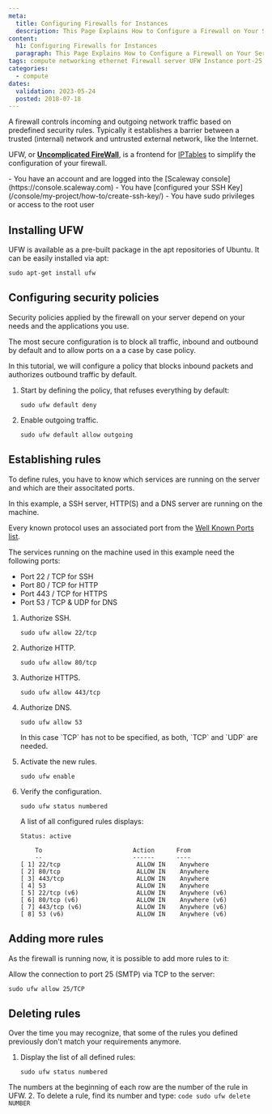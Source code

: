 ```yaml
---
meta:
  title: Configuring Firewalls for Instances
  description: This Page Explains How to Configure a Firewall on Your Server.
content:
  h1: Configuring Firewalls for Instances
  paragraph: This Page Explains How to Configure a Firewall on Your Server.
tags: compute networking ethernet Firewall server UFW Instance port-25 port 
categories:
  - compute
dates:
  validation: 2023-05-24
  posted: 2018-07-18
---
```


A firewall controls incoming and outgoing network traffic based on predefined security rules. Typically it establishes a barrier between a trusted (internal) network and untrusted external network, like the Internet.

UFW, or **[Uncomplicated FireWall](https://en.wikipedia.org/wiki/Uncomplicated_Firewall)**, is a frontend for [IPTables](https://en.wikipedia.org/wiki/Iptables) to simplify the configuration of your firewall.

<Macro id="iam-requirements" />
 
<Message type="requirement">
  - You have an account and are logged into the [Scaleway console](https://console.scaleway.com)
  - You have [configured your SSH Key](/console/my-project/how-to/create-ssh-key/)
  - You have sudo privileges or access to the root user
</Message>

## Installing UFW

UFW is available as a pre-built package in the apt repositories of Ubuntu. It can be easily installed via apt:

  ```code
  sudo apt-get install ufw
  ```

## Configuring security policies

Security policies applied by the firewall on your server depend on your needs and the applications you use.

The most secure configuration is to block all traffic, inbound and outbound by default and to allow ports on a a case by case policy.

In this tutorial, we will configure a policy that blocks inbound packets and authorizes outbound traffic by default.

1. Start by defining the policy, that refuses everything by default:
    ```code
    sudo ufw default deny
    ```
2. Enable outgoing traffic.
    ```code
    sudo ufw default allow outgoing
    ```

## Establishing rules

To define rules, you have to know which services are running on the server and which are their associtated ports.

In this example, a SSH server, HTTP(S) and a DNS server are running on the machine.

Every known protocol uses an associated port from the [Well Known Ports list](https://en.wikipedia.org/wiki/List_of_TCP_and_UDP_port_numbers).

The services running on the machine used in this example need the following ports:

- Port 22 / TCP for SSH
- Port 80 / TCP for HTTP
- Port 443 / TCP for HTTPS
- Port 53 / TCP & UDP for DNS

1. Authorize SSH.
    ```code
    sudo ufw allow 22/tcp
    ```
2. Authorize HTTP.
    ```code
    sudo ufw allow 80/tcp
    ```
3. Authorize HTTPS.
    ```code
    sudo ufw allow 443/tcp
    ```
4. Authorize DNS.
    ```code
    sudo ufw allow 53
    ```

    <Message type="note">
      In this case `TCP` has not to be specified, as both, `TCP` and `UDP` are needed.
    </Message>
5. Activate the new rules.
    ```code
    sudo ufw enable
    ```
6. Verify the configuration.
    ```code
    sudo ufw status numbered
    ```

    A list of all configured rules displays:

    ```code
    Status: active

        To                         Action      From
        --                         ------      ----
    [ 1] 22/tcp                     ALLOW IN    Anywhere
    [ 2] 80/tcp                     ALLOW IN    Anywhere
    [ 3] 443/tcp                    ALLOW IN    Anywhere
    [ 4] 53                         ALLOW IN    Anywhere
    [ 5] 22/tcp (v6)                ALLOW IN    Anywhere (v6)
    [ 6] 80/tcp (v6)                ALLOW IN    Anywhere (v6)
    [ 7] 443/tcp (v6)               ALLOW IN    Anywhere (v6)
    [ 8] 53 (v6)                    ALLOW IN    Anywhere (v6)
    ```

## Adding more rules

As the firewall is running now, it is possible to add more rules to it:

Allow the connection to port 25 (SMTP) via TCP to the server:

```code
sudo ufw allow 25/TCP
```

## Deleting rules

Over the time you may recognize, that some of the rules you defined previously don't match your requirements anymore.

1. Display the list of all defined rules:
    ```code
    sudo ufw status numbered
    ```

  The numbers at the beginning of each row are the number of the rule in UFW.
2. To delete a rule, find its number and type:
    ```code
    sudo ufw delete NUMBER
    ```